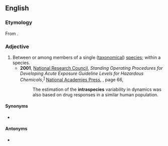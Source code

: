 ==English==

===Etymology===
From {{prefix|en|intra|species}}.

===Adjective===
{{en-adj|-}}

# Between or among members of a single ([[taxonomy|taxonomical]]) [[species]]; within a species.
#* '''2001''', [[w:United States National Research Council|National Research Council]], ''Standing Operating Procedures for Developing Acute Exposure Guideline Levels for Hazardous Chemicals'',<sup>[http://books.google.com/books?id=KrmpZUjmt78C]</sup> [[w:National Academies Press|National Academies Press]], {{ISBN|0-309-07553-X}}, page 66,
#*: The estimation of the '''intraspecies''' variability in dynamics was also based on drug responses in a similar human population.

====Synonyms====
* {{l|en|intraspecific}}

====Antonyms====
* {{sense|within a species}} {{l|en|interspecies}}